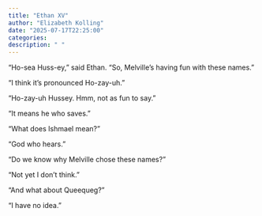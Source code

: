 ```yaml
---
title: "Ethan XV"
author: "Elizabeth Kolling"
date: "2025-07-17T22:25:00"
categories: 
description: " "
---
```


“Ho-sea Huss-ey,” said Ethan. “So, Melville’s having fun with these names.”

“I think it’s pronounced Ho-zay-uh.” 

“Ho-zay-uh Hussey. Hmm, not as fun to say.”

“It means he who saves.”

“What does Ishmael mean?”

“God who hears.” 

“Do we know why Melville chose these names?”

"Not yet I don't think."

“And what about Queequeg?”

“I have no idea.”
